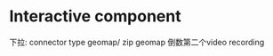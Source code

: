 # Interactive component


 下拉: connector type geomap/ zip geomap
 倒数第二个video recording
 
 
 <script src="https://d3js.org/d3.v6.js"></script>
 
 <div id="plot"></div> 
 
 <script>
 // Create SVG element
    var svg = d3.select("div#plot") 
        .append("svg")
        .attr("width", "10000")
        .attr("height", "25000");
        
 // Add elements

        
        // divided by 100 times
   var bardata = [1.61, 34.57, 45.32, 46.44, 37.45, 65.02, 119.98, 172.06, 123.43];
   var textdata = [161, 3457, 4532, 4644, 3745, 6502, 11998, 17206, 12343];

   var bars = svg.selectAll("rect")
      .data(bardata);

   bars.enter()
      .append("rect")
        .attr("x", (d, i) => i*55)
        .attr("y", d => 400 - d)
        .attr("width", "35")
        .attr("height",d => d)
        .attr("fill", "blue");    
        
   svg.selectAll("text")
      .data(textdata)
      .enter()
      .append("text")
      .attr("x", (d, i) => i*55+20)
      .attr("y", d => 380-(d/100))
      .text(d => d)
      .attr("fill", "blue")
      .attr("text-anchor", "middle");
        
        
        
 </script>